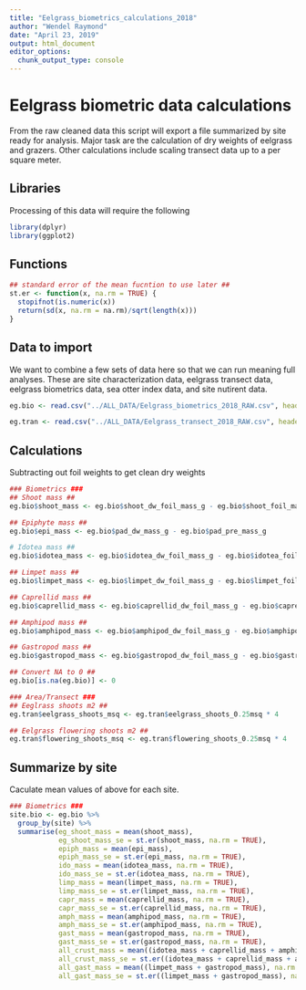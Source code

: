 ```yaml
---
title: "Eelgrass_biometrics_calculations_2018"
author: "Wendel Raymond"
date: "April 23, 2019"
output: html_document
editor_options: 
  chunk_output_type: console
---
```


# Eelgrass biometric data calculations
From the raw cleaned data this script will export a file summarized by site ready for analysis. Major task are the calculation of dry weights of eelgrass and grazers. Other calculations include scaling transect data up to a per square meter.

## Libraries
Processing of this data will require the following
```r
library(dplyr)
library(ggplot2)
```

## Functions
```r
## standard error of the mean fucntion to use later ##
st.er <- function(x, na.rm = TRUE) {
  stopifnot(is.numeric(x))
  return(sd(x, na.rm = na.rm)/sqrt(length(x)))
}
```

## Data to import
We want to combine a few sets of data here so that we can run meaning full analyses. These are site characterization data, eelgrass transect data, eelgrass biometrics data, sea otter index data, and site nutirent data.
```r
eg.bio <- read.csv("../ALL_DATA/Eelgrass_biometrics_2018_RAW.csv", header = TRUE, stringsAsFactors = FALSE)

eg.tran <- read.csv("../ALL_DATA/Eelgrass_transect_2018_RAW.csv", header = TRUE, stringsAsFactors = FALSE)
```

## Calculations
Subtracting out foil weights to get clean dry weights
```r
### Biometrics ###
## Shoot mass ##
eg.bio$shoot_mass <- eg.bio$shoot_dw_foil_mass_g - eg.bio$shoot_foil_mass_g

## Epiphyte mass ##
eg.bio$epi_mass <- eg.bio$pad_dw_mass_g - eg.bio$pad_pre_mass_g

# Idotea mass ##
eg.bio$idotea_mass <- eg.bio$idotea_dw_foil_mass_g - eg.bio$idotea_foil_mass_g

## Limpet mass ##
eg.bio$limpet_mass <- eg.bio$limpet_dw_foil_mass_g - eg.bio$limpet_foil_mass_g

## Caprellid mass ##
eg.bio$caprellid_mass <- eg.bio$caprellid_dw_foil_mass_g - eg.bio$caprellid_foil_mass_g

## Amphipod mass ##
eg.bio$amphipod_mass <- eg.bio$amphipod_dw_foil_mass_g - eg.bio$amphipod_foil_mass_g

## Gastropod mass ##
eg.bio$gastropod_mass <- eg.bio$gastropod_dw_foil_mass_g - eg.bio$gastropod_foil_mass_g

## Convert NA to 0 ##
eg.bio[is.na(eg.bio)] <- 0

### Area/Transect ###
## Eeglrass shoots m2 ##
eg.tran$eelgrass_shoots_msq <- eg.tran$eelgrass_shoots_0.25msq * 4

## Eelgrass flowering shoots m2 ##
eg.tran$flowering_shoots_msq <- eg.tran$flowering_shoots_0.25msq * 4
```

## Summarize by site
Caculate mean values of above for each site.
```r
### Biometrics ###
site.bio <- eg.bio %>% 
  group_by(site) %>% 
  summarise(eg_shoot_mass = mean(shoot_mass),
            eg_shoot_mass_se = st.er(shoot_mass, na.rm = TRUE),
            epiph_mass = mean(epi_mass),
            epiph_mass_se = st.er(epi_mass, na.rm = TRUE),
            ido_mass = mean(idotea_mass, na.rm = TRUE),
            ido_mass_se = st.er(idotea_mass, na.rm = TRUE),
            limp_mass = mean(limpet_mass, na.rm = TRUE),
            limp_mass_se = st.er(limpet_mass, na.rm = TRUE),
            capr_mass = mean(caprellid_mass, na.rm = TRUE),
            capr_mass_se = st.er(caprellid_mass, na.rm = TRUE),
            amph_mass = mean(amphipod_mass, na.rm = TRUE),
            amph_mass_se = st.er(amphipod_mass, na.rm = TRUE),
            gast_mass = mean(gastropod_mass, na.rm = TRUE),
            gast_mass_se = st.er(gastropod_mass, na.rm = TRUE),
            all_crust_mass = mean((idotea_mass + caprellid_mass + amphipod_mass), na.rm = TRUE),
            all_crust_mass_se = st.er((idotea_mass + caprellid_mass + amphipod_mass), na.rm = TRUE),
            all_gast_mass = mean((limpet_mass + gastropod_mass), na.rm = TRUE),
            all_gast_mass_se = st.er((limpet_mass + gastropod_mass), na.rm = TRUE))
```

